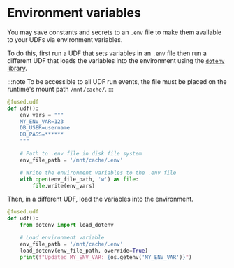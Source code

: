 # Environment variables

You may save constants and secrets to an `.env` file to make them available to your UDFs via environment variables.

To do this, first run a UDF that sets variables in an `.env` file then run a different UDF that loads the variables into the environment using the [`dotenv` library](https://pypi.org/project/python-dotenv/).

:::note
To be accessible to all UDF run events, the file must be placed on the runtime's mount path `/mnt/cache/`.
:::

```py
@fused.udf
def udf():
    env_vars = """
    MY_ENV_VAR=123
    DB_USER=username
    DB_PASS=******
    """

    # Path to .env file in disk file system
    env_file_path = '/mnt/cache/.env'

    # Write the environment variables to the .env file
    with open(env_file_path, 'w') as file:
        file.write(env_vars)
```

Then, in a different UDF, load the variables into the environment.

```py
@fused.udf
def udf():
    from dotenv import load_dotenv

    # Load environment variable
    env_file_path = '/mnt/cache/.env'
    load_dotenv(env_file_path, override=True)
    print(f"Updated MY_ENV_VAR: {os.getenv('MY_ENV_VAR')}")
```